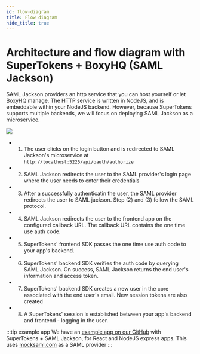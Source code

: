 ```yaml
---
id: flow-diagram
title: Flow diagram
hide_title: true
---
```


<!-- COPY DOCS -->
<!-- ./thirdpartyemailpassword/common-customizations/saml/with-boxyhq/flow-diagram.mdx -->

# Architecture and flow diagram with SuperTokens + BoxyHQ (SAML Jackson)

SAML Jackson providers an http service that you can host yourself or let BoxyHQ manage. The HTTP service is written in NodeJS, and is embeddable within your NodeJS backend. However, because SuperTokens supports multiple backends, we will focus on deploying SAML Jackson as a microservice.

<img src="/img/saml/supertokens-boxyhq.png" />

- 1) The user clicks on the login button and is redirected to SAML Jackson's microservice at `http://localhost:5225/api/oauth/authorize`

- 2) SAML Jackson redirects the user to the SAML provider's login page where the user needs to enter their credentials

- 3) After a successfully authenticatin the user, the SAML provider redirects the user to SAML jackson. Step (2) and (3) follow the SAML protocol.

- 4) SAML Jackson redirects the user to the frontend app on the configured callback URL. The callback URL contains the one time use auth code.

- 5) SuperTokens' frontend SDK passes the one time use auth code to your app's backend.

- 6) SuperTokens' backend SDK verifies the auth code by querying SAML Jackson. On success, SAML Jackson returns the end user's information and access token.

- 7) SuperTokens' backend SDK creates a new user in the core associated with the end user's email. New session tokens are also created

- 8) A SuperTokens' session is established between your app's backend and frontend - logging in the user.

:::tip example app
We have an [example app on our GitHub](https://github.com/supertokens/jackson-supertokens-express) with SuperTokens + SAML Jackson, for React and NodeJS express apps. This uses [mocksaml.com](https://mocksaml.com/) as a SAML provider
:::